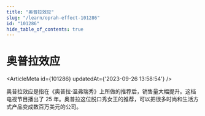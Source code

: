 ```yaml
---
title: "奥普拉效应"
slug: "/learn/oprah-effect-101286"
id: "101286"
hide_table_of_contents: true
---
```



# 奥普拉效应

<ArticleMeta id={101286} updatedAt={'2023-09-26 13:58:54'} />
<div className='border-solid border-b border-t-0 my-4 border-[var(--ifm-color-gray-300)]' />

奥普拉效应是指在《奥普拉·温弗瑞秀》上所做的推荐后，销售量大幅提升。这档电视节目播出了 25 年。奥普拉这位脱口秀女王的推荐，可以把很多时尚和生活方式产品变成数百万美元的公司。
